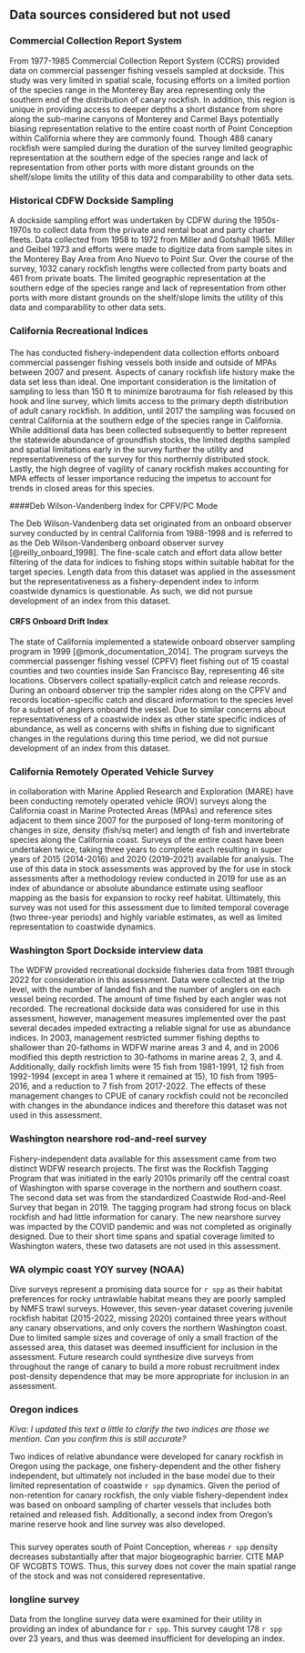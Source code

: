 ## Data sources considered but not used

### Commercial Collection Report System

From 1977-1985 Commercial Collection Report System (CCRS) provided data on commercial passenger fishing vessels sampled at dockside. This study was very limited in spatial scale, focusing efforts on a limited portion of the species range in the Monterey Bay area representing only the southern end of the distribution of canary rockfish. In addition, this region is unique in providing access to deeper depths a short distance from shore along the sub-marine canyons of Monterey and Carmel Bays potentially biasing representation relative to the entire coast north of Point Conception within California where they are commonly found. Though 488 canary rockfish were sampled during the duration of the survey limited geographic representation at the southern edge of the species range and lack of representation from other ports with more distant grounds on the shelf/slope limits the utility of this data and comparability to other data sets.

### Historical CDFW Dockside Sampling

A dockside sampling effort was undertaken by CDFW during the 1950s-1970s to collect data from the private and rental boat and party charter fleets. Data collected from 1958 to 1972 from Miller and Gotshall 1965. Miller and Geibel 1973 and efforts were made to digitize data from sample sites in the Monterey Bay Area from Ano Nuevo to Point Sur. Over the course of the survey, 1032 canary rockfish lengths were collected from party boats and 461 from private boats. The limited geographic representation at the southern edge of the species range and lack of representation from other ports with more distant grounds on the shelf/slope limits the utility of this data and comparability to other data sets.

### California Recreational Indices

#### \gls{s-ccfrp}

The \gls{s-ccfrp} has conducted fishery-independent data collection efforts onboard commercial passenger fishing vessels both inside and outside of MPAs between 2007 and present. Aspects of canary rockfish life history make the data set less than ideal. One important consideration is the limitation of sampling to less than 150 ft to minimize barotrauma for fish released by this hook and line survey, which limits access to the primary depth distribution of adult canary rockfish. In addition, until 2017 the sampling was focused on central California at the southern edge of the species range in California. While additional data has been collected subsequently to better represent the statewide abundance of groundfish stocks, the limited depths sampled and spatial limitations early in the survey further the utility and representativeness of the survey for this northernly distributed stock. Lastly, the high degree of vagility of canary rockfish makes accounting for MPA effects of lesser importance reducing the impetus to account for trends in closed areas for this species.

####Deb Wilson-Vandenberg Index for CPFV/PC Mode

The Deb Wilson-Vandenberg data set originated from an onboard observer survey conducted by \gls{cdfw} in central California from 1988-1998 and is referred to as the Deb Wilson-Vandenberg onboard observer survey [@reilly_onboard_1998]. The fine-scale catch and effort data allow better filtering of the data for indices to fishing stops within suitable habitat for the target species. Length data from this dataset was applied in the assessment but the representativeness as a fishery-dependent index to inform coastwide dynamics is questionable. As such, we did not pursue development of an index from this dataset.  

#### CRFS Onboard Drift Index

The state of California implemented a statewide onboard observer sampling program in 1999 [@monk_documentation_2014]. The program surveys the commercial passenger fishing vessel (CPFV) fleet fishing out of 15 coastal counties and two counties inside San Francisco Bay, representing 46 site locations. Observers collect spatially-explicit catch and release records. During an onboard observer trip the sampler rides along on the CPFV and records location-specific catch and discard information to the species level for a subset of anglers onboard the vessel. Due to similar concerns about representativeness of a coastwide index as other state specific indices of abundance, as well as concerns with shifts in fishing due to significant changes in the regulations during this time period, we did not pursue development of an index from this dataset.
 

### California Remotely Operated Vehicle Survey

\Gls{cdfw} in collaboration with Marine Applied Research and Exploration (MARE) have been conducting remotely operated vehicle (ROV) surveys along the California coast in Marine Protected Areas (MPAs) and reference sites adjacent to them since 2007 for the purposed of long-term monitoring of changes in size, density (fish/sq meter) and length of fish and invertebrate species along the California coast. Surveys of the entire coast have been undertaken twice, taking three years to complete each resulting in super years of 2015 (2014-2016) and 2020 (2019-2021) available for analysis. The use of this data in stock assessments was approved by the \gls{ssc} for use in stock assessments after a methodology review conducted in 2019 for use as an index of abundance or absolute abundance estimate using seafloor mapping as the basis for expansion to rocky reef habitat. Ultimately, this survey was not used for this assessment due to limited temporal coverage (two three-year periods) and highly variable estimates, as well as limited representation to coastwide dynamics.

### Washington Sport Dockside interview data

The WDFW provided recreational dockside fisheries data from 1981 through 2022 for consideration in this assessment. Data were collected at the trip level, with the number of landed fish and the number of anglers on each vessel being recorded. The amount of time fished by each angler was not recorded. The recreational dockside data was considered for use in this assessment, however, management measures implemented over the past several decades impeded extracting a reliable signal for use as abundance indices. In 2003, management restricted summer fishing depths to shallower than 20-fathoms in WDFW marine areas 3 and 4, and in 2006 modified this depth restriction to 30-fathoms in marine areas 2, 3, and 4. Additionally, daily rockfish limits were 15 fish from 1981-1991, 12 fish from 1992-1994 (except in area 1 where it remained at 15), 10 fish from 1995-2016, and a reduction to 7 fish from 2017-2022. The effects of these management changes to CPUE of canary rockfish could not be reconciled with changes in the abundance indices and therefore this dataset was not used in this assessment.

### Washington nearshore rod-and-reel survey

Fishery-independent data available for this assessment came from two distinct WDFW research projects. The first was the Rockfish Tagging Program that was initiated in the early 2010s primarily off the central coast of Washington with sparse coverage in the northern and southern coast. The second data set was from the standardized Coastwide Rod-and-Reel Survey that began in 2019. The tagging program had strong focus on black rockfish and had little information for canary. The new nearshore survey was impacted by the COVID pandemic and was not completed as originally designed. Due to their short time spans and spatial coverage limited to Washington waters, these two datasets are not used in this assessment.

### WA olympic coast YOY survey (NOAA)

Dive surveys represent a promising data source for `r spp` as their habitat preferences for rocky untrawlable habitat means they are poorly sampled by NMFS trawl surveys. However, this seven-year dataset covering juvenile rockfish habitat (2015-2022, missing 2020) contained three years without any canary observations, and only covers the northern Washington coast. Due to limited sample sizes and coverage of only a small fraction of the assessed area, this dataset was deemed insufficient for inclusion in the assessment. Future research could synthesize dive surveys from throughout the range of canary to build a more robust recruitment index post-density dependence that may be more appropriate for inclusion in an assessment. 

### Oregon indices

*Kiva: I updated this text a little to clarify the two indices are those we mention. Can you confirm this is still accurate?*

Two indices of relative abundance were developed for canary rockfish in Oregon using the \gls{sdmtmb} package, one fishery-dependent and the other fishery independent, but ultimately not included in the base model due to their limited representation of coastwide `r spp` dynamics. Given the period of non-retention for canary rockfish, the only viable fishery-dependent index was based on onboard sampling of charter vessels that includes both retained and released fish. Additionally, a second index from Oregon’s marine reserve hook and line survey was also developed.

### \gls{s-hkl}

This survey operates south of Point Conception, whereas `r spp` density decreases substantially after that major biogeographic barrier. CITE MAP OF WCGBTS TOWS. Thus, this survey does not cover the main spatial range of the stock and was not considered representative.

### \gls{iphc} longline survey

Data from the \gls{iphc} longline survey data were examined for their utility in providing an index of abundance for `r spp`. This survey caught 178 `r spp` over 23 years, and thus was deemed insufficient for developing an index.